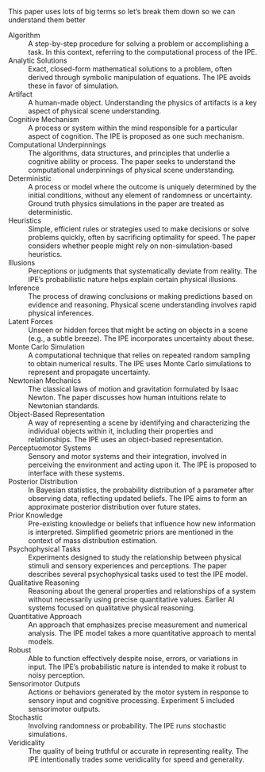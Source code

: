 This paper uses lots of big terms so let's break them down so we can understand them better

Algorithm
: A step-by-step procedure for solving a problem or accomplishing a task. In this context, referring to the computational process of the IPE.

Analytic Solutions
: Exact, closed-form mathematical solutions to a problem, often derived through symbolic manipulation of equations. The IPE avoids these in favor of simulation.

Artifact
: A human-made object. Understanding the physics of artifacts is a key aspect of physical scene understanding.

Cognitive Mechanism
: A process or system within the mind responsible for a particular aspect of cognition. The IPE is proposed as one such mechanism.

Computational Underpinnings
: The algorithms, data structures, and principles that underlie a cognitive ability or process. The paper seeks to understand the computational underpinnings of physical scene understanding.

Deterministic
: A process or model where the outcome is uniquely determined by the initial conditions, without any element of randomness or uncertainty. Ground truth physics simulations in the paper are treated as deterministic.

Heuristics
: Simple, efficient rules or strategies used to make decisions or solve problems quickly, often by sacrificing optimality for speed. The paper considers whether people might rely on non-simulation-based heuristics.

Illusions
: Perceptions or judgments that systematically deviate from reality. The IPE's probabilistic nature helps explain certain physical illusions.

Inference
: The process of drawing conclusions or making predictions based on evidence and reasoning. Physical scene understanding involves rapid physical inferences.

Latent Forces
: Unseen or hidden forces that might be acting on objects in a scene (e.g., a subtle breeze). The IPE incorporates uncertainty about these.

Monte Carlo Simulation
: A computational technique that relies on repeated random sampling to obtain numerical results. The IPE uses Monte Carlo simulations to represent and propagate uncertainty.

Newtonian Mechanics
: The classical laws of motion and gravitation formulated by Isaac Newton. The paper discusses how human intuitions relate to Newtonian standards.

Object-Based Representation
: A way of representing a scene by identifying and characterizing the individual objects within it, including their properties and relationships. The IPE uses an object-based representation.

Perceptuomotor Systems
: Sensory and motor systems and their integration, involved in perceiving the environment and acting upon it. The IPE is proposed to interface with these systems.

Posterior Distribution
: In Bayesian statistics, the probability distribution of a parameter after observing data, reflecting updated beliefs. The IPE aims to form an approximate posterior distribution over future states.

Prior Knowledge
: Pre-existing knowledge or beliefs that influence how new information is interpreted. Simplified geometric priors are mentioned in the context of mass distribution estimation.

Psychophysical Tasks
: Experiments designed to study the relationship between physical stimuli and sensory experiences and perceptions. The paper describes several psychophysical tasks used to test the IPE model.

Qualitative Reasoning
: Reasoning about the general properties and relationships of a system without necessarily using precise quantitative values. Earlier AI systems focused on qualitative physical reasoning.

Quantitative Approach
: An approach that emphasizes precise measurement and numerical analysis. The IPE model takes a more quantitative approach to mental models.

Robust
: Able to function effectively despite noise, errors, or variations in input. The IPE's probabilistic nature is intended to make it robust to noisy perception.

Sensorimotor Outputs
: Actions or behaviors generated by the motor system in response to sensory input and cognitive processing. Experiment 5 included sensorimotor outputs.

Stochastic
: Involving randomness or probability. The IPE runs stochastic simulations.

Veridicality
: The quality of being truthful or accurate in representing reality. The IPE intentionally trades some veridicality for speed and generality.
